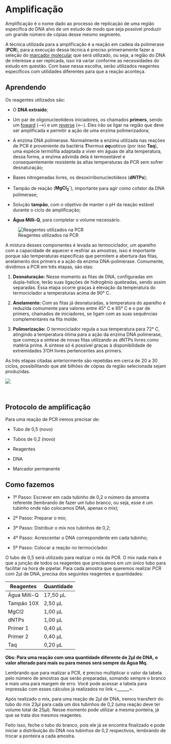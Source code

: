 # Amplificação

Amplificação é o nome dado ao processo de replicação de uma região específica do DNA alvo de um estudo de modo que seja possível produzir um grande número de cópias desse mesmo segmento.

A técnica utilizada para a amplificação é a reação em cadeia da polimerase (**PCR**), para a execução dessa técnica é preciso primeiramente fazer a seleção do [marcador molecular](genetica-e-marcadores.qmd#marcadores-moleculares) que será utilizado, ou seja, a região do DNA de interesse a ser replicada, isso irá variar conforme as necessidades do estudo em questão. Com base nessa escolha, serão utilizados reagentes específicos com utilidades diferentes para que a reação aconteça.

::: callout-tip
## Aprendendo

Os reagentes utilizados são:

-   O **DNA extraído**;

-   Um par de oligonucleotídeos iniciadores, os chamados **primers**, sendo um [foward]{.underline} (\--\>) e um [reverse]{.underline} (\<\--). Eles irão se ligar na região que deve ser amplificada e permitir a ação de uma enzima polimerizadora;

-   A enzima DNA polimerase. Normalmente a enzima utilizada nas reações de PCR é proveniente da bactéria ***T**hermus **aq**uaticus* (por isso **Taq**), uma espécie termófila adaptada a viver em águas de alta temperatura, dessa forma, a enzima advinda dela é termoestável e consequentemente resistente às altas temperaturas da PCR sem sofrer desnaturação;

-   Bases nitrogenadas livres, os desoxirribonucleotídeos (**dNTPs**);

-   Tampão de reação (**MgCl~2~^-^**), importante para agir como cofator da DNA polimerase;

-   Solução **tampão**, com o objetivo de manter o pH da reação estável durante o ciclo de amplificação;

-   **Água Milli-Q**, para completar o volume necessário.
:::

![Reagentes utilizados na PCR](figures/amplificacao-reagentes.JPG)

A mistura desses componentes é levada ao termociclador, um aparelho com a capacidade de aquecer e resfriar as amostras, isso é importante porque são temperaturas específicas que permitem a abertura das fitas, anelamento dos primers e a ação da enzima DNA-polimerase. Comumente, dividimos a PCR em três etapas, são elas:

1.  **Desnaturação:** Nesse momento as fitas de DNA, configuradas em dupla-hélice, terão suas ligações de hidrogênio quebradas, sendo assim separadas. Essa etapa ocorre graças à elevação da temperatura do termociclador a temperaturas acima de 90° C.

2.  **Anelamento:** Com as fitas já desnaturadas, a temperatura do aparelho é reduzida comumente para valores entre 45° C e 65° C e o par de primers, chamados de iniciadores, se ligam com as suas sequências complementares na fita molde.

3.  **Polimerização:** O termociclador regula a sua temperatura para 72° C, atingindo a temperatura ótima para a ação da enzima DNA polimerase, que começa a síntese de novas fitas utilizando as dNTPs livres como matéria prima. A síntese só é possível graças à disponibilidade de extremidades 3'OH livres pertencentes aos primers.

As três etapas citadas anteriormente são repetidas em cerca de 20 a 30 ciclos, possibilitando que até bilhões de cópias da região selecionada sejam produzidas.

![](figures/PCR.jpg)

\

## **Protocolo de amplificação**

Para uma reação de PCR iremos precisar de:

-   Tubo de 0,5 (novo)

-   Tubos de 0,2 (novo)

-   Reagentes

-   DNA

-   Marcador permanente

::: {.callout-note appearance="simple"}
## Como fazemos

-   1º Passo: Escrever em cada tubinho de 0,2 o número da amostra referente (lembrando de fazer um tubo branco, ou seja, esse é um tubinho onde não colocamos DNA, apenas o mix);

-   2º Passo: Preparar o mix;

-   3º Passo: Distribuir o mix nos tubinhos de 0,2;

-   4º Passo: Acrescentar o DNA correspondente em cada tubinho;

-   5º Passo: Colocar a reação no termociclador.
:::

O tubo de 0,5 será utilizado para realizar o mix da PCR. O mix nada mais é que a junção de todos os reagentes que precisamos em um único tubo para facilitar na hora de pipetar. Para cada amostra que queremos realizar PCR com 2μl de DNA, precisa dos seguintes reagentes e quantidades:

| **Reagentes** | **Quantidade** |
|---------------|----------------|
| Água Milli-Q  | 17,50 μL       |
| Tampão 10X    | 2,50 μL        |
| MgCl2         | 1,00 μL        |
| dNTPs         | 1,00 μL        |
| Primer 1      | 0,40 μL        |
| Primer 2      | 0,40 μL        |
| Taq           | 0,20 μL        |

**Obs: Para uma reação com uma quantidade diferente de 2μl de DNA, o valor alterado para mais ou para menos será sempre da Água Mq.**

Lembrando que para realizar a PCR, é preciso multiplicar o valor da tabela pelo número de amostras que serão preparadas, somando sempre o branco e mais uma para margem de erro. Você pode acessar a tabela para impressão com esses cálculos já realizados no link \<\_\_\_\_\_\_\>.

Após realizado o mix, para uma reação de 2μl de DNA, iremos transferir do tubo do mix 23μl para cada um dos tubinhos de 0,2 (uma reação deve ter volume total de 25μl). Nesse momento pode utilizar a mesma ponteira, já que se trata dos mesmos reagentes.

Feito isso, feche o tubo do branco, pois ele já se encontra finalizado e pode iniciar a distribuição do DNA nos tubinhos de 0,2 respectivos, lembrando de trocar a ponteira a cada amostra.
